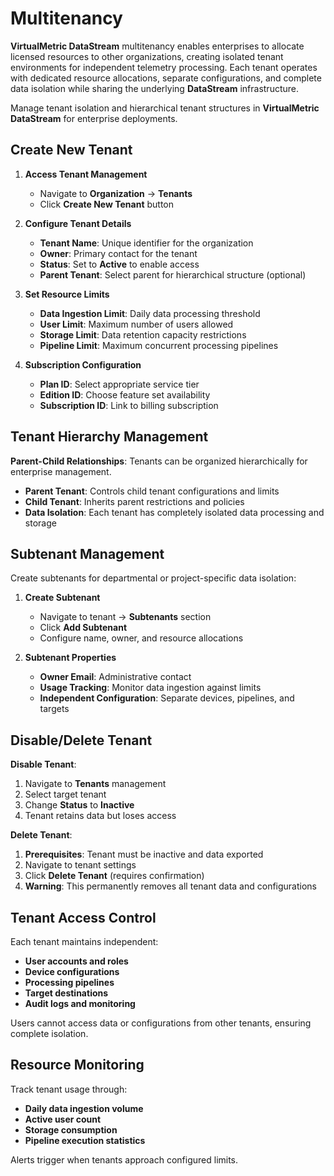 # Multitenancy

**VirtualMetric DataStream** multitenancy enables enterprises to allocate licensed resources to other organizations, creating isolated tenant environments for independent telemetry processing. Each tenant operates with dedicated resource allocations, separate configurations, and complete data isolation while sharing the underlying **DataStream** infrastructure.

Manage tenant isolation and hierarchical tenant structures in **VirtualMetric DataStream** for enterprise deployments.

## Create New Tenant

1. **Access Tenant Management**
   - Navigate to **Organization** → **Tenants**
   - Click **Create New Tenant** button

2. **Configure Tenant Details**
   - **Tenant Name**: Unique identifier for the organization
   - **Owner**: Primary contact for the tenant
   - **Status**: Set to **Active** to enable access
   - **Parent Tenant**: Select parent for hierarchical structure (optional)

3. **Set Resource Limits**
   - **Data Ingestion Limit**: Daily data processing threshold
   - **User Limit**: Maximum number of users allowed
   - **Storage Limit**: Data retention capacity restrictions
   - **Pipeline Limit**: Maximum concurrent processing pipelines

4. **Subscription Configuration**
   - **Plan ID**: Select appropriate service tier
   - **Edition ID**: Choose feature set availability
   - **Subscription ID**: Link to billing subscription

## Tenant Hierarchy Management

**Parent-Child Relationships**: Tenants can be organized hierarchically for enterprise management.

- **Parent Tenant**: Controls child tenant configurations and limits
- **Child Tenant**: Inherits parent restrictions and policies
- **Data Isolation**: Each tenant has completely isolated data processing and storage

## Subtenant Management

Create subtenants for departmental or project-specific data isolation:

1. **Create Subtenant**
   - Navigate to tenant → **Subtenants** section
   - Click **Add Subtenant**
   - Configure name, owner, and resource allocations

2. **Subtenant Properties**
   - **Owner Email**: Administrative contact
   - **Usage Tracking**: Monitor data ingestion against limits
   - **Independent Configuration**: Separate devices, pipelines, and targets

## Disable/Delete Tenant

**Disable Tenant**:
1. Navigate to **Tenants** management
2. Select target tenant
3. Change **Status** to **Inactive**
4. Tenant retains data but loses access

**Delete Tenant**:
1. **Prerequisites**: Tenant must be inactive and data exported
2. Navigate to tenant settings
3. Click **Delete Tenant** (requires confirmation)
4. **Warning**: This permanently removes all tenant data and configurations

## Tenant Access Control

Each tenant maintains independent:
- **User accounts and roles**
- **Device configurations**
- **Processing pipelines**
- **Target destinations**
- **Audit logs and monitoring**

Users cannot access data or configurations from other tenants, ensuring complete isolation.

## Resource Monitoring

Track tenant usage through:
- **Daily data ingestion volume**
- **Active user count**
- **Storage consumption**
- **Pipeline execution statistics**

Alerts trigger when tenants approach configured limits.
